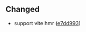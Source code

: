 ## Changed

- support vite hmr ([e7dd993](https://github.com/do4ng/exta/commit/e7dd9935be3ac85e2745aec4ab601f1226443efc))
